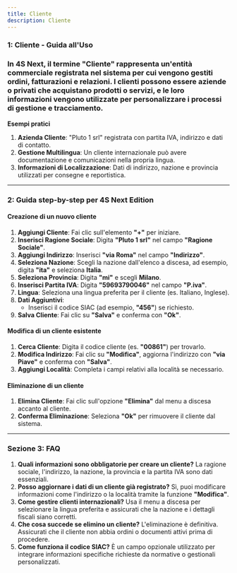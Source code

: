 ```yaml
---
title: Cliente
description: Cliente
---
```


### 1: **Cliente - Guida all'Uso**

### &#xA;In **4S Next**, il termine "Cliente" rappresenta un'entità commerciale registrata nel sistema per cui vengono gestiti ordini, fatturazioni e relazioni. I clienti possono essere aziende o privati che acquistano prodotti o servizi, e le loro informazioni vengono utilizzate per personalizzare i processi di gestione e tracciamento.

**Esempi pratici**

1. **Azienda Cliente**: "Pluto 1 srl" registrata con partita IVA, indirizzo e dati di contatto.
2. **Gestione Multilingua**: Un cliente internazionale può avere documentazione e comunicazioni nella propria lingua.
3. **Informazioni di Localizzazione**: Dati di indirizzo, nazione e provincia utilizzati per consegne e reportistica.

***

### 2: **Guida step-by-step per 4S Next Edition**

#### Creazione di un nuovo cliente

1. **Aggiungi Cliente**: Fai clic sull'elemento **"+"** per iniziare.
2. **Inserisci Ragione Sociale**: Digita **"Pluto 1 srl"** nel campo **"Ragione Sociale"**.
3. **Aggiungi Indirizzo**: Inserisci **"via Roma"** nel campo **"Indirizzo"**.
4. **Seleziona Nazione**: Scegli la nazione dall'elenco a discesa, ad esempio, digita **"ita"** e seleziona **Italia**.
5. **Seleziona Provincia**: Digita **"mi"** e scegli **Milano**.
6. **Inserisci Partita IVA**: Digita **"59693790046"** nel campo **"P.iva"**.
7. **Lingua**: Seleziona una lingua preferita per il cliente (es. Italiano, Inglese).
8. **Dati Aggiuntivi**:
   * Inserisci il codice SIAC (ad esempio, **"456"**) se richiesto.
9. **Salva Cliente**: Fai clic su **"Salva"** e conferma con **"Ok"**.

#### Modifica di un cliente esistente

1. **Cerca Cliente**: Digita il codice cliente (es. **"00861"**) per trovarlo.
2. **Modifica Indirizzo**: Fai clic su **"Modifica"**, aggiorna l'indirizzo con **"via Piave"** e conferma con **"Salva"**.
3. **Aggiungi Località**: Completa i campi relativi alla località se necessario.

#### Eliminazione di un cliente

1. **Elimina Cliente**: Fai clic sull'opzione **"Elimina"** dal menu a discesa accanto al cliente.
2. **Conferma Eliminazione**: Seleziona **"Ok"** per rimuovere il cliente dal sistema.

***

### Sezione 3: **FAQ**

1. **Quali informazioni sono obbligatorie per creare un cliente?**
   La ragione sociale, l'indirizzo, la nazione, la provincia e la partita IVA sono dati essenziali.
2. **Posso aggiornare i dati di un cliente già registrato?**
   Sì, puoi modificare informazioni come l'indirizzo o la località tramite la funzione **"Modifica"**.
3. **Come gestire clienti internazionali?**
   Usa il menu a discesa per selezionare la lingua preferita e assicurati che la nazione e i dettagli fiscali siano corretti.
4. **Che cosa succede se elimino un cliente?**
   L'eliminazione è definitiva. Assicurati che il cliente non abbia ordini o documenti attivi prima di procedere.
5. **Come funziona il codice SIAC?**
   È un campo opzionale utilizzato per integrare informazioni specifiche richieste da normative o gestionali personalizzati.